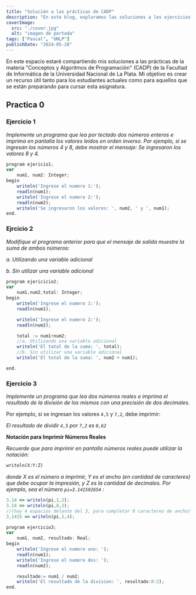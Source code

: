 ```yaml
---
title: "Solución a las prácticas de CADP"
description: "En este blog, exploramos las soluciones a los ejercicios planteados en la materia de Conceptos de Algoritmos, Datos y Programas (CADP)."
coverImage:
  src: "./cover.jpg"
  alt: "imagen de portada"
tags: ["Pascal", "UNLP"]
publishDate: "2024-05-28"
---
```


En este espacio estaré compartiendo mis soluciones a las prácticas de la materia
"Conceptos y Algoritmos de Programación" (CADP) de la Facultad de Informática de
la Universidad Nacional de La Plata. Mi objetivo es crear un recurso útil tanto
para los estudiantes actuales como para aquellos que se están preparando para
cursar esta asignatura.

## Practica 0

### Ejercicio 1

_Implemente un programa que lea por teclado dos números enteros e imprima en pantalla los valores leídos en orden inverso. Por ejemplo, si se ingresan los números 4 y 8, debe mostrar el mensaje: Se ingresaron los valores 8 y 4._

```js
program ejericio1;
var
	num1, num2: Integer;
begin
	writeln('Ingrese el numero 1:');
	readln(num1);
	writeln('Ingrese el numero 2:');
	readln(num2);
	writeln('Se ingresaron los valores: ', num2, ' y ', num1);
end.
```

### Ejrcicio 2

_Modifique el programa anterior para que el mensaje de salida muestre la suma de ambos números:_

_a. Utilizando una variable adicional_

_b. Sin utilizar una variable adicional_

```js
program ejericicio2;
var
	num1,num2,total: Integer;
begin
	writeln('Ingrese el numero 1:');
	readln(num1);

	writeln('Ingrese el numero 2:');
	readln(num2);

	total := num1+num2;
    //a. Utilizando una variable adicional
	writeln('El tatal de la suma: ', total);
	//b. Sin utilizar una variable adicional
	writeln('El total de la suma: ', num2 + num1);

end.
```

### Ejercicio 3

_Implemente un programa que lea dos números reales e imprima el resultado de la división de los mismos con una precisión de dos decimales._

Por ejemplo, si se ingresan los valores `4,5` y `7,2`, debe imprimir:

_El resultado de dividir `4,5` por `7,2` es `0,62`_

**Notación para Imprimir Números Reales**

_Recuerde que para imprimir en pantalla números reales puede utilizar la notación:_

```pascal
writeln(X:Y:Z)
```

_donde X es el número a imprimir, Y es el ancho (en cantidad de caracteres) que
debe ocupar la impresión, y Z es la cantidad de decimales. Por ejemplo, sea el número
`pi=3.141592654` :_

```js
3.14 => writeln(pi,1,2);
3.14 => writeln(pi,8,2);
//(hay 4 espacios delante del 3, para completar 8 caracteres de ancho)
3,1415 => writeln(pi,1,4);
```

```js
program ejercicio3;
var
	num1, num2, resultado: Real;
begin
	writeln('Ingrese el numero uno: ');
	readln(num1);
	writeln('Ingrese el numero dos: ');
	readln(num2);

	resultado:= num1 / num2;
	writeln('El resultado de la division: ', resultado:0:2);
end.
```
